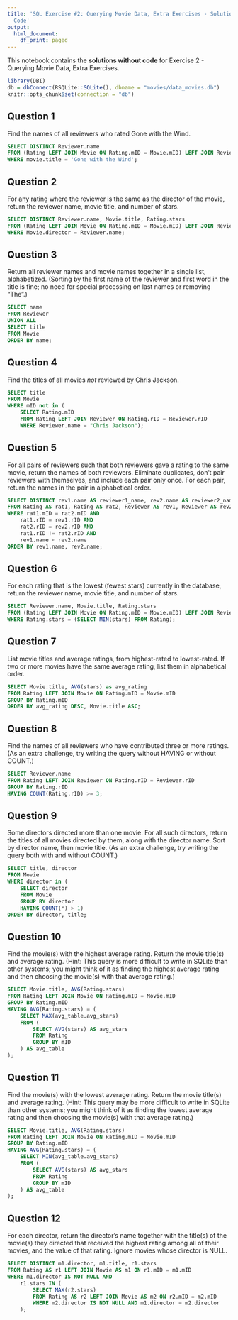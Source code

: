 ```yaml
---
title: 'SQL Exercise #2: Querying Movie Data, Extra Exercises - Solutions without
  Code'
output:
  html_document:
    df_print: paged
---
```


This notebook contains the **solutions without code** for Exercise 2 - Querying Movie Data, Extra Exercises.

```r
library(DBI)
db = dbConnect(RSQLite::SQLite(), dbname = "movies/data_movies.db")
knitr::opts_chunk$set(connection = "db")
```

## Question 1

Find the names of all reviewers who rated Gone with the Wind.

```sql
SELECT DISTINCT Reviewer.name
FROM (Rating LEFT JOIN Movie ON Rating.mID = Movie.mID) LEFT JOIN Reviewer ON Rating.rID = Reviewer.rID
WHERE movie.title = 'Gone with the Wind';
```


## Question 2

For any rating where the reviewer is the same as the director of the movie, return the reviewer name, movie title, and number of stars.

```sql
SELECT DISTINCT Reviewer.name, Movie.title, Rating.stars
FROM (Rating LEFT JOIN Movie ON Rating.mID = Movie.mID) LEFT JOIN Reviewer ON Rating.rID = Reviewer.rID
WHERE Movie.director = Reviewer.name;
```

## Question 3

Return all reviewer names and movie names together in a single list, alphabetized. (Sorting by the first name of the reviewer and first word in the title is fine; no need for special processing on last names or removing "The".)

```sql
SELECT name
FROM Reviewer
UNION ALL 
SELECT title
FROM Movie
ORDER BY name;
```

## Question 4

Find the titles of all movies *not* reviewed by Chris Jackson.

```sql
SELECT title
FROM Movie
WHERE mID not in (
    SELECT Rating.mID
    FROM Rating LEFT JOIN Reviewer ON Rating.rID = Reviewer.rID 
    WHERE Reviewer.name = "Chris Jackson");
```

## Question 5

For all pairs of reviewers such that both reviewers gave a rating to the same movie, return the names of both reviewers. Eliminate duplicates, don't pair reviewers with themselves, and include each pair only once. For each pair, return the names in the pair in alphabetical order.

```sql
SELECT DISTINCT rev1.name AS reviewer1_name, rev2.name AS reviewer2_name
FROM Rating AS rat1, Rating AS rat2, Reviewer AS rev1, Reviewer AS rev2
WHERE rat1.mID = rat2.mID AND
    rat1.rID = rev1.rID AND
    rat2.rID = rev2.rID AND
    rat1.rID != rat2.rID AND
    rev1.name < rev2.name
ORDER BY rev1.name, rev2.name;
```

## Question 6

For each rating that is the lowest (fewest stars) currently in the database, return the reviewer name, movie title, and number of stars.

```sql
SELECT Reviewer.name, Movie.title, Rating.stars 
FROM (Rating LEFT JOIN Movie ON Rating.mID = Movie.mID) LEFT JOIN Reviewer ON Rating.rID = Reviewer.rID
WHERE Rating.stars = (SELECT MIN(stars) FROM Rating);
```

## Question 7

List movie titles and average ratings, from highest-rated to lowest-rated. If two or more movies have the same average rating, list them in alphabetical order.

```sql
SELECT Movie.title, AVG(stars) as avg_rating
FROM Rating LEFT JOIN Movie ON Rating.mID = Movie.mID
GROUP BY Rating.mID
ORDER BY avg_rating DESC, Movie.title ASC;
```

## Question 8

Find the names of all reviewers who have contributed three or more ratings. (As an extra challenge, try writing the query without HAVING or without COUNT.)

```sql
SELECT Reviewer.name
FROM Rating LEFT JOIN Reviewer ON Rating.rID = Reviewer.rID
GROUP BY Rating.rID
HAVING COUNT(Rating.rID) >= 3;
```

## Question 9

Some directors directed more than one movie. For all such directors, return the titles of all movies directed by them, along with the director name. Sort by director name, then movie title. (As an extra challenge, try writing the query both with and without COUNT.)

```sql
SELECT title, director
FROM Movie
WHERE director in (
    SELECT director
    FROM Movie
    GROUP BY director
    HAVING COUNT(*) > 1)
ORDER BY director, title;
```

## Question 10

Find the movie(s) with the highest average rating. Return the movie title(s) and average rating. (Hint: This query is more difficult to write in SQLite than other systems; you might think of it as finding the highest average rating and then choosing the movie(s) with that average rating.)

```sql
SELECT Movie.title, AVG(Rating.stars)
FROM Rating LEFT JOIN Movie ON Rating.mID = Movie.mID
GROUP BY Rating.mID
HAVING AVG(Rating.stars) = (
    SELECT MAX(avg_table.avg_stars)
    FROM (
        SELECT AVG(stars) AS avg_stars
        FROM Rating
        GROUP BY mID
    ) AS avg_table
);
```

## Question 11 

Find the movie(s) with the lowest average rating. Return the movie title(s) and average rating. (Hint: This query may be more difficult to write in SQLite than other systems; you might think of it as finding the lowest average rating and then choosing the movie(s) with that average rating.)

```sql
SELECT Movie.title, AVG(Rating.stars)
FROM Rating LEFT JOIN Movie ON Rating.mID = Movie.mID
GROUP BY Rating.mID
HAVING AVG(Rating.stars) = (
    SELECT MIN(avg_table.avg_stars)
    FROM (
        SELECT AVG(stars) AS avg_stars
        FROM Rating
        GROUP BY mID
    ) AS avg_table
);
```

## Question 12

For each director, return the director's name together with the title(s) of the movie(s) they directed that received the highest rating among all of their movies, and the value of that rating. Ignore movies whose director is NULL.

```sql
SELECT DISTINCT m1.director, m1.title, r1.stars
FROM Rating AS r1 LEFT JOIN Movie AS m1 ON r1.mID = m1.mID
WHERE m1.director IS NOT NULL AND
    r1.stars IN (
        SELECT MAX(r2.stars)
        FROM Rating AS r2 LEFT JOIN Movie AS m2 ON r2.mID = m2.mID
        WHERE m2.director IS NOT NULL AND m1.director = m2.director
    );
```
